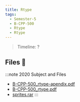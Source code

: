 ```yaml
---
title: Rtype
tags:
  - Semester-5
  - B-CPP-500
  - Rtype
  - Rtype
---
```

> Timeline: ?


## Files 📂

:::note 2020 Subject and Files
- [B-CPP-500_rtype-apendix.pdf](https://github.com/Studio-17/Epitech-Subjects/raw/main/Semester-5/B-CPP-500/Rtype/Rtype/B-CPP-500_rtype-apendix.pdf)
- [B-CPP-500_rtype.pdf](https://github.com/Studio-17/Epitech-Subjects/raw/main/Semester-5/B-CPP-500/Rtype/Rtype/B-CPP-500_rtype.pdf)
- [sprites.rar](https://github.com/Studio-17/Epitech-Subjects/raw/main/Semester-5/B-CPP-500/Rtype/Rtype/sprites.rar)
:::

